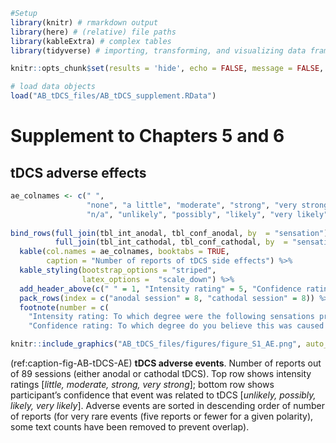 ```r
#Setup
library(knitr) # rmarkdown output
library(here) # (relative) file paths
library(kableExtra) # complex tables
library(tidyverse) # importing, transforming, and visualizing data frames

knitr::opts_chunk$set(results = 'hide', echo = FALSE, message = FALSE, warning = FALSE)

# load data objects
load("AB_tDCS_files/AB_tDCS_supplement.RData")
```

# Supplement to Chapters 5 and 6 {#AB_tDCS_supplement}

## tDCS adverse effects

```r
ae_colnames <- c(" ",
                 "none", "a little", "moderate", "strong", "very strong",
                 "n/a", "unlikely", "possibly", "likely", "very likely")
                 
bind_rows(full_join(tbl_int_anodal, tbl_conf_anodal, by  = "sensation"),
          full_join(tbl_int_cathodal, tbl_conf_cathodal, by  = "sensation")) %>%
  kable(col.names = ae_colnames, booktabs = TRUE,
        caption = "Number of reports of tDCS side effects") %>%
  kable_styling(bootstrap_options = "striped",
                latex_options =  "scale_down") %>%
  add_header_above(c(" " = 1, "Intensity rating" = 5, "Confidence rating" = 5)) %>%
  pack_rows(index = c("anodal session" = 8, "cathodal session" = 8)) %>%
  footnote(number = c(
    "Intensity rating: To which degree were the following sensations present during stimulation?", 
    "Confidence rating: To which degree do you believe this was caused by the stimulation?"))
```

```r
knitr::include_graphics("AB_tDCS_files/figures/figure_S1_AE.png", auto_pdf = TRUE)
```

(ref:caption-fig-AB-tDCS-AE) __tDCS adverse events__. Number of reports out of 89 sessions (either anodal or cathodal tDCS). Top row shows intensity ratings [_little, moderate, strong, very strong_]; bottom row shows participant's confidence that event was related to tDCS [_unlikely, possibly, likely, very likely_]. Adverse events are sorted in descending order of number of reports (for very rare events (five reports or fewer for a given polarity), some text counts have been removed to prevent overlap).